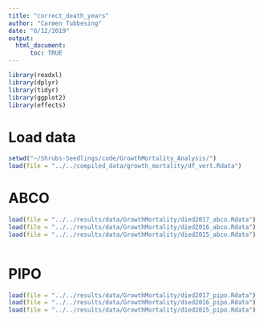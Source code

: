 ```yaml
---
title: "correct_death_years"
author: "Carmen Tubbesing"
date: "6/12/2019"
output: 
  html_document:
      toc: TRUE
---
```


```r
library(readxl)
library(dplyr)
library(tidyr)
library(ggplot2)
library(effects)
```

# Load data
```r
setwd("~/Shrubs-Seedlings/code/GrowthMortality_Analysis/")
load(file = "../../compiled_data/growth_mortality/df_vert.Rdata")
```

# ABCO
```r
load(file = "../../results/data/GrowthMortality/died2017_abco.Rdata")
load(file = "../../results/data/GrowthMortality/died2016_abco.Rdata")
load(file = "../../results/data/GrowthMortality/died2015_abco.Rdata")
```

```r

```

# PIPO
```r
load(file = "../../results/data/GrowthMortality/died2017_pipo.Rdata")
load(file = "../../results/data/GrowthMortality/died2016_pipo.Rdata")
load(file = "../../results/data/GrowthMortality/died2015_pipo.Rdata")
```

